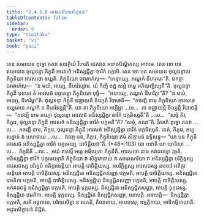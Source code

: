 ```yaml
---
title: "2.4.5.8 អាវសថវិហារសិក្ខាបទ"
tableOfContents: false
sidebar:
  order: 9
type: "tipitaka"
basket: "vi"
book: "paci"
---
```



<DynamicBreadcrumb />

<Division number="1008" book="paci">

<Paragraph number="3061" book="paci">
តេន សមយេន ពុទ្ធោ ភគវា សាវត្ថិយំ វិហរតិ ជេតវនេ អនាថបិណ្ឌិកស្ស អារាមេ. តេន ខោ បន សមយេន ថុល្លនន្ទា ភិក្ខុនី អាវសថំ អនិស្សជ្ជិត្វា ចារិកំ បក្កាមិ. តេន ខោ បន សមយេន ថុល្លនន្ទាយ ភិក្ខុនិយា អាវសថោ ឌយ្ហតិ. ភិក្ខុនិយោ ឯវមាហំសុ—  “ហន្ទាយ្យេ, ភណ្ឌកំ នីហរាមា”តិ. ឯកច្ចា ឯវមាហំសុ—  “ន មយំ, អយ្យេ, នីហរិស្សាម. យំ កិញ្ចិ នដ្ឋំ សព្ពំ អម្ហេ អភិយុញ្ជិស្សតី”តិ. ថុល្លនន្ទា ភិក្ខុនី បុនទេវ តំ អាវសថំ បច្ចាគន្ត្វា ភិក្ខុនិយោ បុច្ឆិ—  “អបាយ្យេ, ភណ្ឌកំ នីហរិត្ថា”តិ? “ន មយំ, អយ្យេ, នីហរិម្ហា”តិ. ថុល្លនន្ទា ភិក្ខុនី ឧជ្ឈាយតិ ខិយ្យតិ វិបាចេតិ—  “កថញ្ហិ នាម ភិក្ខុនិយោ អាវសថេ ឌយ្ហមានេ ភណ្ឌកំ ន នីហរិស្សន្តី”តិ.
</Paragraph>

<Paragraph number="3062" book="paci">
យា តា ភិក្ខុនិយោ អប្បិច្ឆា …បេ…  តា ឧជ្ឈាយន្តិ ខិយ្យន្តិ វិបាចេន្តិ—  “កថញ្ហិ នាម អយ្យា ថុល្លនន្ទា អាវសថំ អនិស្សជ្ជិត្វា ចារិកំ បក្កមិស្សតី”តិ …បេ…  “សច្ចំ កិរ, ភិក្ខវេ, ថុល្លនន្ទា ភិក្ខុនី អាវសថំ អនិស្សជ្ជិត្វា ចារិកំ បក្កមតី”តិ? “សច្ចំ, ភគវា”តិ. វិគរហិ ពុទ្ធោ ភគវា …បេ…  កថញ្ហិ នាម, ភិក្ខវេ, ថុល្លនន្ទា ភិក្ខុនី អាវសថំ អនិស្សជ្ជិត្វា ចារិកំ បក្កមិស្សតិ. នេតំ, ភិក្ខវេ, អប្បសន្នានំ វា បសាទាយ …បេ…  ឯវញ្ច បន, ភិក្ខវេ, ភិក្ខុនិយោ ឥមំ សិក្ខាបទំ ឧទ្ទិសន្តុ—
</Paragraph>

</Division>
<Division number="1009" book="paci">

<Paragraph number="3063" book="paci">
<Emphasis>“យា បន ភិក្ខុនី អាវសថំ អនិស្សជ្ជិត្វា ចារិកំ បក្កមេយ្យ, បាចិត្តិយន៑”</Emphasis>តិ. (*48*:<Emphasis>103</Emphasis>)
</Paragraph>

</Division>
<Division number="1010" book="paci">

<Paragraph number="3064" book="paci">
<Emphasis>យា បនា</Emphasis>តិ យា យាទិសា …បេ…  <Emphasis>ភិក្ខុនី</Emphasis>តិ …បេ…  អយំ ឥមស្មឹ អត្ថេ អធិប្បេតា ភិក្ខុនីតិ.
</Paragraph>

<Paragraph number="3065" book="paci">
<Emphasis>អាវសថោ</Emphasis> នាម កវាដពទ្ធោ វុច្ចតិ.
</Paragraph>

<Paragraph number="3066" book="paci">
<Emphasis>អនិស្សជ្ជិត្វា ចារិកំ បក្កមេយ្យា</Emphasis>តិ ភិក្ខុនិយា វា សិក្ខមានាយ វា សាមណេរិយា វា អនិស្សជ្ជិត្វា បរិក្ខិត្តស្ស អាវសថស្ស បរិក្ខេបំ អតិក្កាមេន្តិយា អាបត្តិ បាចិត្តិយស្ស. អបរិក្ខិត្តស្ស អាវសថស្ស ឧបចារំ អតិក្កាមេន្តិយា អាបត្តិ បាចិត្តិយស្ស.
</Paragraph>

</Division>
<Division number="1011" book="paci">

<Paragraph number="3067" book="paci">
អនិស្សជ្ជិតេ អនិស្សជ្ជិតសញ្ញា បក្កមតិ, អាបត្តិ បាចិត្តិយស្ស. អនិស្សជ្ជិតេ វេមតិកា បក្កមតិ, អាបត្តិ បាចិត្តិយស្ស. អនិស្សជ្ជិតេ និស្សជ្ជិតសញ្ញា បក្កមតិ, អាបត្តិ បាចិត្តិយស្ស.
</Paragraph>

<Paragraph number="3068" book="paci">
អកវាដពទ្ធំ អនិស្សជ្ជិត្វា បក្កមតិ, អាបត្តិ ទុក្កដស្ស. និស្សជ្ជិតេ អនិស្សជ្ជិតសញ្ញា, អាបត្តិ ទុក្កដស្ស. និស្សជ្ជិតេ វេមតិកា, អាបត្តិ ទុក្កដស្ស. និស្សជ្ជិតេ និស្សជ្ជិតសញ្ញា, អនាបត្តិ.
</Paragraph>

</Division>
<Division number="1012" book="paci">

<Paragraph number="3069" book="paci">
អនាបត្តិ—  និស្សជ្ជិត្វា បក្កមតិ, សតិ អន្តរាយេ, បរិយេសិត្វា ន លភតិ, គិលានាយ, អាបទាសុ, ឧម្មត្តិកាយ, អាទិកម្មិកាយាតិ.

</Paragraph>
</Division>

<Paragraph number="3070" type="center" book="paci">
អដ្ឋមសិក្ខាបទំ និដ្ឋិតំ.
</Paragraph>